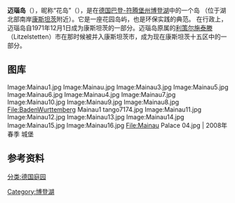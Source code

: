 {{Infobox islands
| name             = 迈瑙岛
| image name       = Mainau13.jpg
| image caption    = 迈瑙岛上的王宫花园由[[威斯堡的连纳·贝尔纳多特伯爵|雷恩纳特·贝纳多特]]修建
| image size       = 250px
| locator map      = {{Location map|Germany 
 |catption =
 |float=center
 |width=220
 |label=迈瑙岛
 |lat_deg=47|lat_min=42
 |lon_deg=9|lon_min=12
 |position=right
 }}
| locator map size = 250px
| nickname         = 花岛
| location         = [[博登湖|博登湖]]
| coordinates      = {{coord|47|42|20|N|9|11|40|E|region:DE_type:isle|display=inline,title}}
| archipelago      = 
| total islands    = 
| major islands    = 
| area_km2         = 0.447584
| length_km        = 1.1
| width_km         = 0.61
| coastline_km     = 3.2
| highest mount    = Schloßhügel
| elevation_m      = 425
| country          = 德国
| country admin divisions title     = [[联邦州_(德国)|联邦州]]
| country admin divisions           = {{flag|Baden-Württemberg}}
| country admin divisions title 1   = [[县_(德国)|县]]
| country admin divisions 1         = [[康斯坦茨县|康斯坦茨]]
| country admin divisions title 2   = [[市镇_(德国)|市镇]]
| country admin divisions 2         = [[康斯坦茨|康斯坦茨]] 
| country admin divisions title 3   = [[片区|片区]]
| country admin divisions 3         = Litzelstetten 
| country capital                   = 
| population       = 185
| population as of = 2008
| density_km2      = 413.3
| ethnic groups    = 
| website          =[https://web.archive.org/web/20060427040341/http://www.mainau.de/htdocs/en/start.htm www.mainau.de]
| additional info  = 雷恩纳特·贝纳多特基金会私有财产<ref>{{cite web |url=http://www.mainau.de/htdocs/en/0105.htm |title=存档副本 |accessdate=2014-08-13 |deadurl=yes |archiveurl=https://web.archive.org/web/20150507222755/http://www.mainau.de/htdocs/en/0105.htm |archivedate=2015-05-07 }}</ref>
}}
'''迈瑙岛'''（{{lang-de|{{Audio|Mainau.ogg|'''Mainau'''}} }}），昵称“花岛”（{{lang|de|Blumeninsel}}），是在[[德国|德国]][[巴登-符腾堡州|巴登-符腾堡州]][[博登湖|博登湖]]中的一个岛 （位于湖北部南岸[[康斯坦茨|康斯坦茨]]附近）。它是一座花园岛屿，也是环保实践的典范。 在行政上，迈瑙岛自1971年12月1日成为康斯坦茨的一部分。迈瑙岛原属的[[利策尔施泰滕|利策尔施泰滕]]（Litzelstetten）市在那时候被并入康斯坦茨市，成为现在康斯坦茨十五区中的一部分。

== 图库 ==
<gallery perrow="3">
Image:Mainau1.jpg
Image:Mainau.jpg
Image:Mainau3.jpg
Image:Mainau5.jpg
Image:Mainau6.jpg
Image:Mainau4.jpg
Image:Mainau7.jpg
Image:Mainau10.jpg
Image:Mainau9.jpg
Image:Mainau8.jpg
File:BadenWurttemberg Mainau1 tango7174.jpg
Image:Mainau11.jpg
Image:Mainau12.jpg
Image:Mainau13.jpg
Image:Mainau14.jpg
Image:Mainau15.jpg
Image:Mainau16.jpg
File:Mainau Palace 04.jpg | 2008年春季 城堡 
</gallery>

== 参考资料 ==
{{commons|Mainau}}
{{Reflist}}

{{Authority control}}
[[Category:博登湖|Category:博登湖]]
[[分类:德国庭园|分类:德国庭园]]